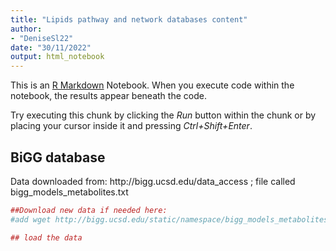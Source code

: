 ```yaml
---
title: "Lipids pathway and network databases content"
author: 
- "DeniseSl22"
date: "30/11/2022"
output: html_notebook
---
```


This is an [R Markdown](http://rmarkdown.rstudio.com) Notebook. When you execute code within the notebook, the results appear beneath the code. 

Try executing this chunk by clicking the *Run* button within the chunk or by placing your cursor inside it and pressing *Ctrl+Shift+Enter*. 


## BiGG database
Data downloaded from: http://bigg.ucsd.edu/data_access ; file called bigg_models_metabolites.txt
```r
##Download new data if needed here:
#add wget http://bigg.ucsd.edu/static/namespace/bigg_models_metabolites.txt

## load the data
```


